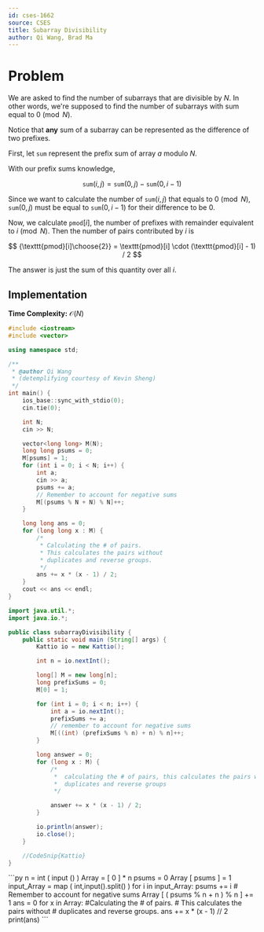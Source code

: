 ```yaml
---
id: cses-1662
source: CSES
title: Subarray Divisibility
author: Qi Wang, Brad Ma
---
```


# Problem

We are asked to find the number of subarrays that are divisible by $N$. In other
words, we're supposed to find the number of subarrays with sum equal to
$0 \pmod N$.

Notice that **any** sum of a subarray can be represented as the difference of
two prefixes.

First, let $\texttt{sum}$ represent the prefix sum of array $a$ modulo $N$.

With our prefix sums knowledge,

$$
\texttt{sum}(i, j) = \texttt{sum}(0, j) - \texttt{sum}(0, i-1)
$$

Since we want to calculate the number of $\texttt{sum}(i, j)$ that equals to
$0\pmod N$, $\texttt{sum}(0, j)$ must be equal to $\texttt{sum}(0, i-1)$ for their
difference to be $0$.

Now, we calculate $\texttt{pmod}[i]$, the number of prefixes with remainder
equivalent to $i\pmod{N}$. Then the number of pairs contributed by $i$ is

$$
{\texttt{pmod}[i]\choose{2}} = \texttt{pmod}[i] \cdot (\texttt{pmod}[i] - 1) / 2
$$

The answer is just the sum of this quantity over all $i$.

## Implementation

**Time Complexity:** $\mathcal{O}(N)$

<LanguageSection>

<CPPSection>
	
```cpp
#include <iostream>
#include <vector>

using namespace std;

/**
 * @author Qi Wang
 * (detemplifying courtesy of Kevin Sheng)
 */
int main() {
	ios_base::sync_with_stdio(0);
	cin.tie(0);

	int N;
	cin >> N;

	vector<long long> M(N);
	long long psums = 0;
	M[psums] = 1;
	for (int i = 0; i < N; i++) {
		int a;
		cin >> a;
		psums += a;
		// Remember to account for negative sums
		M[(psums % N + N) % N]++;
	}

	long long ans = 0;
	for (long long x : M) {
		/*
		 * Calculating the # of pairs.
		 * This calculates the pairs without
		 * duplicates and reverse groups.
		 */
		ans += x * (x - 1) / 2;
	}
	cout << ans << endl;
}
```

</CPPSection>

<JavaSection>

```java
import java.util.*;
import java.io.*;

public class subarrayDivisibility {
	public static void main (String[] args) {
		Kattio io = new Kattio();

		int n = io.nextInt();

		long[] M = new long[n];
		long prefixSums = 0;
		M[0] = 1;

		for (int i = 0; i < n; i++) {
			int a = io.nextInt();
			prefixSums += a;
			// remember to account for negative sums
			M[((int) (prefixSums % n) + n) % n]++;
		}

		long answer = 0;
		for (long x : M) {
			/*
			 *  calculating the # of pairs, this calculates the pairs without
			 *  duplicates and reverse groups
			 */

			answer += x * (x - 1) / 2;
		}

		io.println(answer);
		io.close();
	}

	//CodeSnip{Kattio}
}
```
</JavaSection>
	
<PySection>
```py 	
n = int ( input () )
Array = [ 0 ] * n
psums = 0
Array [ psums ] = 1
input_Array = map ( int,input().split() )
for i in input_Array:
	psums += i
	# Remember to account for negative sums
	Array [ ( psums % n + n ) % n ] += 1
ans = 0	
for x in Array:
	 #Calculating the # of pairs.
	 # This calculates the pairs without
	 # duplicates and reverse groups.
	ans += x * (x - 1) // 2
print(ans)
```
</PySection>

</LanguageSection>